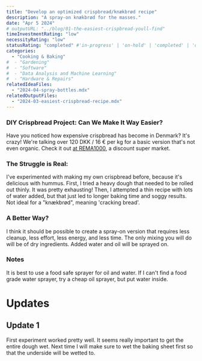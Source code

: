 ```yaml
---
title: "Develop an optimized crispbread/knækbrød recipe"
description: "A spray-on knækbrød for the masses."
date: "Apr 5 2024"
# outputURL: "../blog/01-the-easiest-crispbread-youll-find"
timeInvestmentRating: "low"  
necessityRating: "low"
statusRating: "completed" #'in-progress' | 'on-hold' | 'completed' | 'delayed' | 'upcoming' | 'cancelled' | 'under-review' | 'needs-attention' | 'awaiting-feedback' | 'testing-phase' | 'polishing'
categories:
  - "Cooking & Baking"
#  - "Gardening"
#  - "Software"
#  - "Data Analysis and Machine Learning"
#  - "Hardware & Repairs"
relatedIdeaFiles:
  - "2024-04-spray-bottles.mdx"
relatedOutputFiles:
  - "2024-03-easiest-crispbread-recipe.mdx"
---
```


### DIY Crispbread Project: Can We Make It Way Easier?

Have you noticed how expensive crispbread has become in Denmark? It's crazy! We're talking over 120 DKK / 16 € per kg for a basic version that's not even organic. Check it out [at REMA1000](https://shop.rema1000.dk/kolonial/kiks-kager-knaekbrod), a discount super market.

### The Struggle is Real:

I've experimented with making my own crispbread before, because it's delicious with hummus. First, I tried a heavy dough that needed to be rolled out thinly. It was pretty exhausting! Then, I attempted a thin recipe with lots of water added, but that just led to longer baking time and soggy results. Not ideal for a "knækbrød", meaning 'cracking bread'.

### A Better Way?

I think it should be possible to create a spray-on version that requires less cleanup, less effort, less energy, and less time. The only mixing you will do will be of dry ingredients. Added water and oil will be sprayed on.

### Notes
It is best to use a food safe sprayer for oil and water. If I can't find a food grade water sprayer, try a cheap oil sprayer, but put water inside.

# Updates
## Update 1
First experiment worked pretty well. It seems really important to get the entire dough wet. Next time I will make sure to wet the baking sheet first so that the underside will be wetted to.
